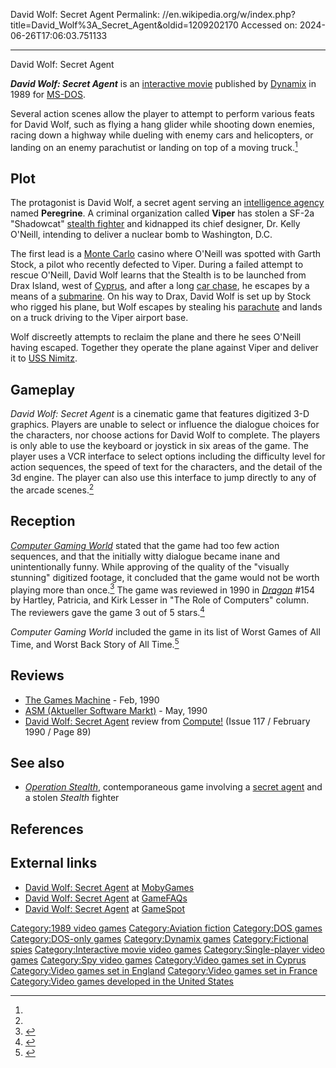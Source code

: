 David Wolf: Secret Agent
Permalink: //en.wikipedia.org/w/index.php?title=David_Wolf%3A_Secret_Agent&oldid=1209202170
Accessed on: 2024-06-26T17:06:03.751133



------
David Wolf: Secret Agent
{{short description|1989 video game}}
{{Infobox video game
| title          = David Wolf: Secret Agent
| image          = Davidwolfcover.jpg
| caption        = 
| developer      = [[Dynamix]]
| publisher      = Dynamix
| series         = 
| engine         = 
| released       = [[1989 in video gaming|1989]]
| genre          = 
| modes          = [[Single-player video game|Single-player]]
| platforms      = [[MS-DOS]]
| designer       = Kevin Ryan<br>Damon Slye
| writer         = 
| artist         = John Burton<br>Tom Collie<br>Kobi Miller<br>Brian Hahn<br>Mark Brenneman<br>Cyrus Kanga
| composer       = Bryce Morcello<br>Alan McKean
}}

'''''David Wolf: Secret Agent''''' is an [[interactive movie]] published  by [[Dynamix]] in 1989 for [[MS-DOS]].

Several action scenes allow the player to attempt to perform various feats for David Wolf, such as flying a hang glider while shooting down enemies, racing down a highway while dueling with enemy cars and helicopters, or landing on an enemy parachutist or landing on top of a moving truck.<ref name="Dragon154"/>

==Plot==
The protagonist is David Wolf, a secret agent serving an [[intelligence agency]] named '''Peregrine'''. A criminal organization called '''Viper''' has stolen a SF-2a "Shadowcat" [[Stealth aircraft|stealth fighter]] and kidnapped its chief designer, Dr. Kelly O'Neill, intending to deliver a nuclear bomb to Washington, D.C.

The first lead is a [[Monte Carlo]] casino where O'Neill was spotted with Garth Stock, a pilot who recently defected to Viper. During a failed attempt to rescue O'Neill, David Wolf learns that the Stealth is to be launched from Drax Island, west of [[Cyprus]], and after a long [[car chase]], he escapes by a means of a [[submarine]]. On his way to Drax, David Wolf is set up by Stock who rigged his plane, but Wolf escapes by stealing his [[parachute]] and lands on a truck driving to the Viper airport base.

Wolf discreetly attempts to reclaim the plane and there he sees O'Neill having escaped. Together they operate the plane against Viper and deliver it to [[USS Nimitz]].

==Gameplay==
''David Wolf: Secret Agent'' is a cinematic game that features digitized 3-D graphics. Players are unable to select or influence the dialogue choices for the characters, nor choose actions for David Wolf to complete. The players is only able to use the keyboard or joystick in six areas of the game. The player uses a VCR interface to select options including the difficulty level for action sequences, the speed of text for the characters, and the detail of the 3d engine. The player can also use this interface to jump directly to any of the arcade scenes.<ref name="Dragon154"/>

==Reception==
''[[Computer Gaming World]]'' stated that the game had too few action sequences, and that the initially witty dialogue became inane and unintentionally funny. While approving of the quality of the "visually stunning" digitized footage, it concluded that the game would not be worth playing more than once.<ref name="ardai198912">{{cite magazine | title=Popcorn Not Included | magazine=[[Computer Gaming World]] | issue=66 | date=December 1989 | url=http://www.cgwmuseum.org/galleries/issues/cgw_66.pdf | accessdate=17 April 2016 | last=Ardai | first=Charles | pages=36, 55, 85}}</ref> The game was reviewed in 1990 in ''[[Dragon (magazine)|Dragon]]'' #154 by Hartley, Patricia, and Kirk Lesser in "The Role of Computers" column. The reviewers gave the game 3 out of 5 stars.<ref name="Dragon154">{{cite journal|title=The Role of Computers|last1=Lesser|last2=Lesser|last3=Lesser|first1=Hartley|first2=Patricia|first3=Kirk|journal=Dragon|issue=154|date=February 1990|pages=76–83}}</ref>

''Computer Gaming World'' included the game in its list of Worst Games of All Time, and Worst Back Story of All Time.<ref>{{cite magazine | url=http://www.cgwmuseum.org/galleries/index.php?year=1996&pub=2&id=148 | title=50 Worst Games of All Time | magazine=Computer Gaming World | date=November 1996 | pages=94, 114}}</ref>

==Reviews==
*[[The Games Machine]] - Feb, 1990
*[[ASM (Aktueller Software Markt)]] - May, 1990
*[https://archive.org/details/1990-02-compute-magazine/page/n107/mode/2up David Wolf: Secret Agent] review from [[Compute!]] (Issue 117 / February 1990 / Page 89)

==See also==
*''[[Operation Stealth]]'', contemporaneous game involving a [[secret agent]] and a stolen ''Stealth'' fighter

==References==
{{reflist}}

==External links==
*[http://www.mobygames.com/game/david-wolf-secret-agent David Wolf: Secret Agent] at [[MobyGames]]
*[http://www.gamefaqs.com/computer/doswin/home/935902.html David Wolf: Secret Agent] at [[GameFAQs]]
*[http://www.gamespot.com/pc/adventure/davidwolfsecretagent/index.html David Wolf: Secret Agent] at [[GameSpot]]

{{Dynamix}}
[[Category:1989 video games]]
[[Category:Aviation fiction]]
[[Category:DOS games]]
[[Category:DOS-only games]]
[[Category:Dynamix games]]
[[Category:Fictional spies]]
[[Category:Interactive movie video games]]
[[Category:Single-player video games]]
[[Category:Spy video games]]
[[Category:Video games set in Cyprus]]
[[Category:Video games set in England]]
[[Category:Video games set in France]]
[[Category:Video games developed in the United States]]